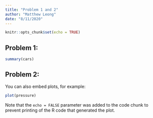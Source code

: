 ```yaml
---
title: "Problem 1 and 2"
author: "Matthew Leong"
date: "8/11/2020"
---
```


```r
knitr::opts_chunk$set(echo = TRUE)
```

## Problem 1: 

```r
summary(cars)
```

## Problem 2:

You can also embed plots, for example:

```r
plot(pressure)
```

Note that the `echo = FALSE` parameter was added to the code chunk to prevent printing of the R code that generated the plot.
